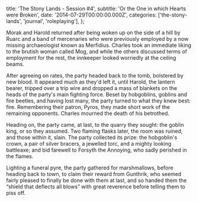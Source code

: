   title: 'The Stony Lands - Session #4',
  subtitle: 'Or the One in which Hearts were Broken',
  date: '2014-07-29T00:00:00.000Z',
  categories: ['the-stony-lands', 'journal', 'roleplaying'],
};

Morak and Harold returned after being woken up on the side of a hill by Ruarc
and a band of mercenaries who were previously employed by a now missing
archaeologist known as Merfidius. Charles took an immediate liking to the
brutish woman called Mog, and while the others discussed terms of employment for
the rest, the innkeeper looked worriedly at the ceiling beams.

After agreeing on rates, the party headed back to the tomb, bolstered by new
blood. It appeared much as they'd left it, until Harold, the lantern bearer,
tripped over a trip wire and dropped a mass of blankets on the heads of the
party's main fighting force. Beset by hobgoblins, goblins and fire beetles, and
having lost many, the party turned to what they knew best: fire. Remembering
their patron, Pyros, they made short work of the remaining opponents. Charles
mourned the death of his betrothed.

Heading on, the party came, at last, to the quarry they sought: the goblin king,
or so they assumed. Two flaming flasks later, the room was ruined, and those
within it, slain. The party collected its prize: the hobgoblin's crown, a pair
of silver bracers, a jewelled torc, and a mighty looking battleaxe; and bid
farewell to Forsyth the Annoying, who sadly perished in the flames.

Lighting a funeral pyre, the party gathered for marshmallows, before heading
back to town, to claim their reward from Gunthrik, who seemed fairly pleased to
finally be done with them at last, and so handed them the “shield that deflects
all blows” with great reverence before telling them to piss off.
